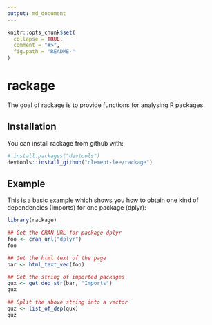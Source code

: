 ```yaml
---
output: md_document
---
```


<!-- README.md is generated from README.Rmd. Please edit that file -->

```r
knitr::opts_chunk$set(
  collapse = TRUE,
  comment = "#>",
  fig.path = "README-"
)
```

# rackage

The goal of rackage is to provide functions for analysing R packages.

## Installation

You can install rackage from github with:

```r
# install.packages("devtools")
devtools::install_github("clement-lee/rackage")
```

## Example

This is a basic example which shows you how to obtain one kind of dependencies (Imports) for one package (dplyr):

```r
library(rackage)

## Get the CRAN URL for package dplyr
foo <- cran_url("dplyr")
foo

## Get the html text of the page
bar <- html_text_vec(foo)

## Get the string of imported packages
qux <- get_dep_str(bar, "Imports")
qux

## Split the above string into a vector
quz <- list_of_dep(qux)
quz
```
